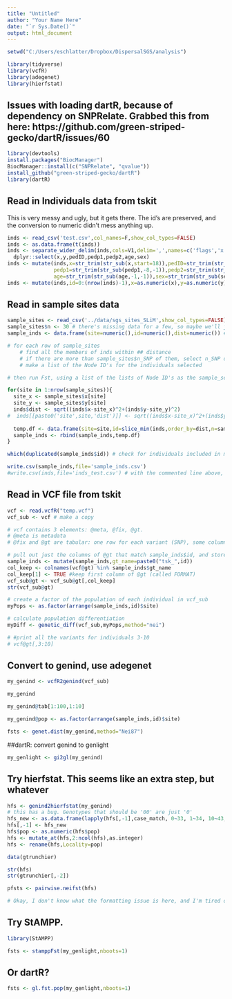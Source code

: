 ```yaml
---
title: "Untitled"
author: "Your Name Here"
date: "`r Sys.Date()`"
output: html_document
---
```


```r
setwd("C:/Users/eschlatter/Dropbox/DispersalSGS/analysis")

library(tidyverse)
library(vcfR)
library(adegenet)
library(hierfstat)
```

## Issues with loading dartR, because of dependency on SNPRelate. Grabbed this from here: https://github.com/green-striped-gecko/dartR/issues/60
```r
library(devtools)
install.packages("BiocManager")
BiocManager::install(c("SNPRelate", "qvalue"))
install_github("green-striped-gecko/dartR")
library(dartR)
```


## Read in Individuals data from tskit
This is very messy and ugly, but it gets there. The id's are preserved, and the conversion to numeric didn't mess anything up.
```r
inds <- read_csv('test.csv',col_names=F,show_col_types=FALSE)
inds <- as.data.frame(t(inds))
inds <- separate_wider_delim(inds,cols=V1,delim=',',names=c('flags','x','y','zero','parents','array','dtype','pedID','pedp1','pedp2','age','subpop','sex','flags2')) %>%
  dplyr::select(x,y,pedID,pedp1,pedp2,age,sex)
inds <- mutate(inds,x=str_trim(str_sub(x,start=18)),pedID=str_trim(str_sub(pedID,-8,-1)),
               pedp1=str_trim(str_sub(pedp1,-8,-1)),pedp2=str_trim(str_sub(pedp2,-8,-1)),
               age=str_trim(str_sub(age,-1,-1)),sex=str_trim(str_sub(sex,-1,-1)))
inds <- mutate(inds,id=0:(nrow(inds)-1),x=as.numeric(x),y=as.numeric(y),age=as.numeric(age))
```

## Read in sample sites data
```r
sample_sites <- read_csv('../data/sgs_sites_SLiM',show_col_types=FALSE)
sample_sites$n <- 30 # there's missing data for a few, so maybe we'll just sample 30 everywhere for now?
sample_inds <- data.frame(site=numeric(),id=numeric(),dist=numeric()) # to store the sampled individuals
```

```r
# for each row of sample_sites
    # find all the members of inds within ## distance
    # if there are more than sample_sites$n_SNP of them, select n_SNP of them at random
    # make a list of the Node ID's for the individuals selected

# then run Fst, using a list of the lists of Node ID's as the sample_sets

for(site in 1:nrow(sample_sites)){
  site_x <- sample_sites$x[site]
  site_y <- sample_sites$y[site]
  inds$dist <- sqrt((inds$x-site_x)^2+(inds$y-site_y)^2)
#  inds[[paste0('site',site,'dist')]] <- sqrt((inds$x-site_x)^2+(inds$y-site_y)^2)
  
  temp.df <- data.frame(site=site,id=slice_min(inds,order_by=dist,n=sample_sites$n[site])$id,dist=slice_min(inds,order_by=dist,n=30)$dist)
  sample_inds <- rbind(sample_inds,temp.df)
}

which(duplicated(sample_inds$id)) # check for individuals included in more than one sample; there are none

write.csv(sample_inds,file='sample_inds.csv')
#write.csv(inds,file='inds_test.csv') # with the commented line above, just use this to check that the process works. It does.
```

## Read in VCF file from tskit

```r
vcf <- read.vcfR("temp.vcf")
vcf_sub <- vcf # make a copy

# vcf contains 3 elements: @meta, @fix, @gt.
# @meta is metadata
# @fix and @gt are tabular: one row for each variant (SNP), some columns of data about the variants (in @fix), and one column for each individual in the sample (in @gt).

# pull out just the columns of @gt that match sample_inds$id, and store them in vcf_sub@gt
sample_inds <- mutate(sample_inds,gt_name=paste0("tsk_",id))
col_keep <- colnames(vcf@gt) %in% sample_inds$gt_name
col_keep[1] <- TRUE #keep first column of @gt (called FORMAT)
vcf_sub@gt <- vcf_sub@gt[,col_keep]
str(vcf_sub@gt)

# create a factor of the population of each individual in vcf_sub
myPops <- as.factor(arrange(sample_inds,id)$site)

# calculate population differentiation
myDiff <- genetic_diff(vcf_sub,myPops,method="nei")

# #print all the variants for individuals 3-10
# vcf@gt[,3:10]
```

## Convert to genind, use adegenet

```r
my_genind <- vcfR2genind(vcf_sub)

my_genind

my_genind@tab[1:100,1:10]

my_genind@pop <- as.factor(arrange(sample_inds,id)$site)

fsts <- genet.dist(my_genind,method="Nei87")
```
##dartR: convert genind to genlight

```r
my_genlight <- gi2gl(my_genind)


```


## Try hierfstat. This seems like an extra step, but whatever

```r
hfs <- genind2hierfstat(my_genind)
# this has a bug. Genotypes that should be '00' are just '0'
hfs_new <- as.data.frame(lapply(hfs[,-1],case_match, 0~33, 1~34, 10~43, 11~44))
hfs[,-1] <- hfs_new
hfs$pop <- as.numeric(hfs$pop)
hfs <- mutate_at(hfs,2:ncol(hfs),as.integer)
hfs <- rename(hfs,Locality=pop)

data(gtrunchier)

str(hfs)
str(gtrunchier[,-2])

pfsts <- pairwise.neifst(hfs)

# Okay, I don't know what the formatting issue is here, and I'm tired of trying to figure it out.
```

## Try StAMPP.

```r
library(StAMPP)

fsts <- stamppFst(my_genlight,nboots=1)
```

## Or dartR?

```r
fsts <- gl.fst.pop(my_genlight,nboots=1)
```


